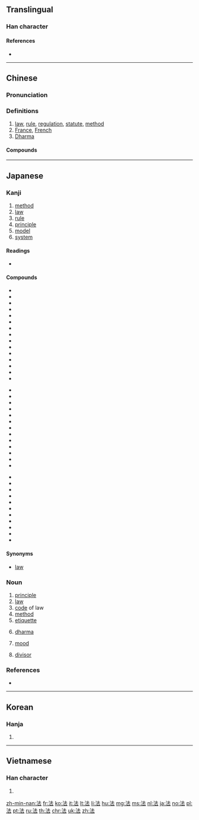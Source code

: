 ==Translingual==
{{stroke order|type=animate}}

===Han character===
{{Han char|rn=85|rad=水|as=05|sn=8|four=34131|canj=EGI|ids=⿰氵去}}

====References====
* {{Han ref|kx=0616.110|dkj=17290|dj=1010.020|hdz=31579.040|uh=6CD5|ud=27861|bh=AA6B|bd=43627}}

----

==Chinese==
{{zh-forms}}

===Pronunciation===
{{zh-pron
|m=fǎ
|c=faat3
|h=pfs=fap
|md=huák
|mn=hoat
|w=4faq
|mc=y
|oc=y
|cat=n
}}

===Definitions===
{{zh-hanzi}}

# [[law]], [[rule]], [[regulation]], [[statute]], [[method]]
# [[France]], [[French]]
# [[Dharma]]

====Compounds====
{{der3
|{{zh-l|法案}}
|{{zh-l|法办}}
|{{zh-l|法宝}}
|{{zh-l|法币}}
|{{zh-l|法场}}
|{{zh-l|法典}}
|{{zh-l|法定}}
|{{zh-l|法定人数}}
|{{zh-l|法度}}
|{{zh-l|法官}}
|{{zh-l|法规}}
|{{zh-l|法国}}
|{{zh-l|法国梧桐}}
|{{zh-l|法号}}
|{{zh-l|法会}}
|{{zh-l|法纪}}
|{{zh-l|法家}}
|{{zh-l|法警}}
|{{zh-l|法郎}}
|{{zh-l|法老}}
|{{zh-l|法力}}
|{{zh-l|法例}}
|{{zh-l|法令}}
|{{zh-l|法律}}
|{{zh-l|法轮}}
|{{zh-l|法螺}}
|{{zh-l|法盲}}
|{{zh-l|法门}}
|{{zh-l|法名}}
|{{zh-l|法器}}
|{{zh-l|法权}}
|{{zh-l|法人}}
|{{zh-l|法身}}
|{{zh-l|法师}}
|{{zh-l|法式}}
|{{zh-l|法事}}
|{{zh-l|法书}}
|{{zh-l|法术}}
|{{zh-l|法帖}}
|{{zh-l|法庭}}
|{{zh-l|法统}}
|{{zh-l|法网}}
|{{zh-l|法西斯}}
|{{zh-l|法西斯主义}}
|{{zh-l|法线}}
|{{zh-l|法相}}
|{{zh-l|法像}}
|{{zh-l|法学}}
|{{zh-l|法医}}
|{{zh-l|法医学}}
|{{zh-l|法语}}
|{{zh-l|法院}}
|{{zh-l|法则}}
|{{zh-l|法政}}
|{{zh-l|法旨}}
|{{zh-l|法治}}
|{{zh-l|法制}}
|{{zh-l|法子}}
|{{zh-l|魔法石|mófǎshí}}
}}

----

==Japanese==

===Kanji===
{{ja-kanji|grade=4|rs=水05}}

# [[method]]
# [[law]]
# [[rule]]
# [[principle]]
# [[model]]
# [[system]]

====Readings====
* {{ja-readings|kanyoon=[[はっ]] (haQ), [[ほっ]] (hoQ)|goon=[[ほう]] (hō)|kanon=[[ほう]] (hō)|kun=[[のり]] (nori), [[おきて]] (okite), [[のっとる]] (nottoru)|nanori=[[かず]] (kazu), [[つね]] (tsune), [[のり]] (nori), [[はかる]] (hakaru)}}

====Compounds====
{{top3}}
* {{ja-r|法号|ほうごう|gloss=a [[dharma]] [[name]]}}
* {{l|ja|法案}}
* {{l|ja|法印}}
* {{l|ja|法衣}}
* {{l|ja|法医学}}
* {{l|ja|法王}}
* {{l|ja|法皇}}
* {{l|ja|法外}}
* {{l|ja|法学}}
* {{l|ja|法規}}
* {{l|ja|法事}}
* {{l|ja|法術}}
* {{l|ja|法人}}
* {{l|ja|法則}}
* {{l|ja|法定}}
{{mid3}}
* {{l|ja|法廷}}
* {{l|ja|法典}}
* {{l|ja|法度}}
* {{l|ja|法要}}
* {{l|ja|法螺}}
* {{l|ja|法力}}
* {{l|ja|法律}}
* {{l|ja|法輪}}
* {{l|ja|加法}}
* {{l|ja|家法}}
* {{l|ja|減法}}
* {{l|ja|憲法}}
* {{l|ja|刑法}}
{{mid3}}
* {{l|ja|公法}}
* {{l|ja|国法}}
* {{l|ja|国際法}}
* {{l|ja|司法}}
* {{l|ja|私法}}
* {{l|ja|除法}}
* {{l|ja|商法}}
* {{l|ja|乗法}}
* {{l|ja|定法}}
* {{l|ja|民法}}
* {{ja-r|寸法|すんぽう|gloss=[[dimension]], [[size]]}}
{{bottom}}

====Synonyms====
* {{l|ja|灋}} [[law]]

===Noun===
{{ja-noun|ほう}}

# [[principle]]
# [[law]]
# [[code]] of law
# [[method]]
# [[etiquette]]
# {{context|Buddhism|lang=ja|sort=ほう}} [[dharma]]
# {{context|grammar|lang=ja|sort=ほう}} [[mood]]
# {{label|ja|mathematics}} [[divisor]]

===References===
* {{R:Shogakukan}}

----

==Korean==

===Hanja===
{{ko-hanja|hangeul=[[법]]|eumhun=|rv=beop|mr=pŏp|y=pep}}

# {{defn|lang=ko|sort=水05}}

----

==Vietnamese==

===Han character===
{{vi-hantu|[[pháp]], [[phấp]], [[phép]], [[phăm]], [[phắp]]|rs=水05}}

# {{defn|lang=vi|sort=水05}}

[[zh-min-nan:法]]
[[fr:法]]
[[ko:法]]
[[it:法]]
[[lt:法]]
[[li:法]]
[[hu:法]]
[[mg:法]]
[[ms:法]]
[[nl:法]]
[[ja:法]]
[[no:法]]
[[pl:法]]
[[pt:法]]
[[ru:法]]
[[th:法]]
[[chr:法]]
[[uk:法]]
[[zh:法]]
